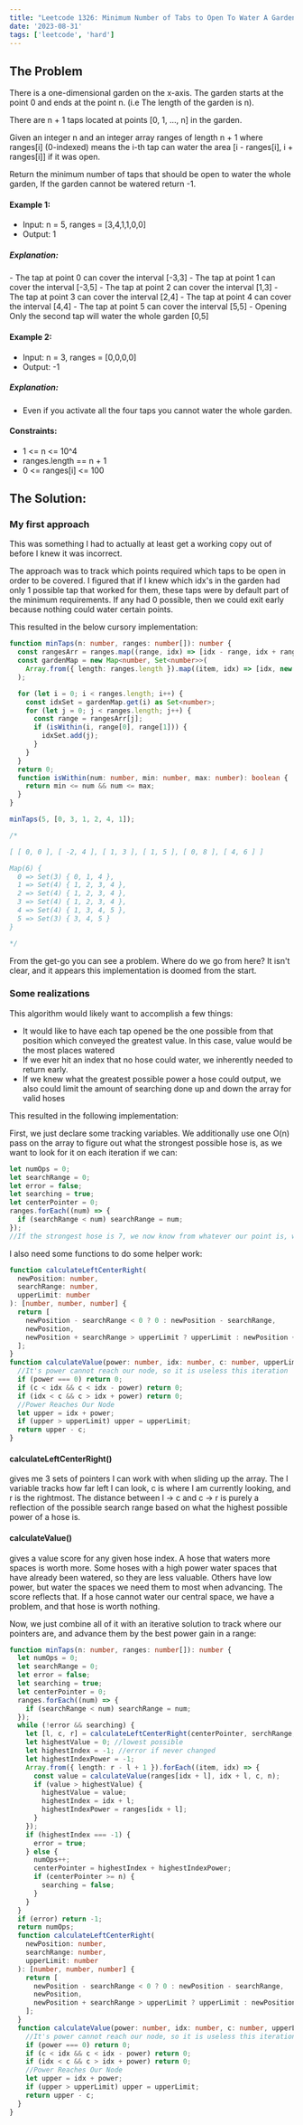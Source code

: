 ```yaml
---
title: "Leetcode 1326: Minimum Number of Tabs to Open To Water A Garden"
date: '2023-08-31'
tags: ['leetcode', 'hard']
---
```


## The Problem
There is a one-dimensional garden on the x-axis. The garden starts at the point 0 and ends at the point n. (i.e The length of the garden is n).

There are n + 1 taps located at points [0, 1, ..., n] in the garden.

Given an integer n and an integer array ranges of length n + 1 where ranges[i] (0-indexed) means the i-th tap can water the area [i - ranges[i], i + ranges[i]] if it was open.

Return the minimum number of taps that should be open to water the whole garden, If the garden cannot be watered return -1.

#### Example 1:
- Input: n = 5, ranges = [3,4,1,1,0,0]
- Output: 1
##### Explanation:
<CustomImage src="https://raw.githubusercontent.com/justindanielclark/NextJS13BlogPosts/main/images/minimumNumberOfTabsToOpen.png" alt="minimumNumberOfTabsToOpen" />
- The tap at point 0 can cover the interval [-3,3]
- The tap at point 1 can cover the interval [-3,5]
- The tap at point 2 can cover the interval [1,3]
- The tap at point 3 can cover the interval [2,4]
- The tap at point 4 can cover the interval [4,4]
- The tap at point 5 can cover the interval [5,5]
- Opening Only the second tap will water the whole garden [0,5]

#### Example 2:
- Input: n = 3, ranges = [0,0,0,0]
- Output: -1
##### Explanation: 
- Even if you activate all the four taps you cannot water the whole garden.

#### Constraints:
- 1 \<= n \<= 10^4
- ranges.length == n + 1
- 0 \<= ranges[i] \<= 100

## The Solution:

### My first approach
This was something I had to actually at least get a working copy out of before I knew it was incorrect.

The approach was to track which points required which taps to be open in order to be covered. I figured that if I knew which idx's in the garden had only 1 possible tap that worked for them, these taps were by default part of the minimum requirements. If any had 0 possible, then we could exit early because nothing could water certain points.

This resulted in the below cursory implementation:

```ts
function minTaps(n: number, ranges: number[]): number {
  const rangesArr = ranges.map((range, idx) => [idx - range, idx + range]);
  const gardenMap = new Map<number, Set<number>>(
    Array.from({ length: ranges.length }).map((item, idx) => [idx, new Set<number>()])
  );

  for (let i = 0; i < ranges.length; i++) {
    const idxSet = gardenMap.get(i) as Set<number>;
    for (let j = 0; j < ranges.length; j++) {
      const range = rangesArr[j];
      if (isWithin(i, range[0], range[1])) {
        idxSet.add(j);
      }
    }
  }
  return 0;
  function isWithin(num: number, min: number, max: number): boolean {
    return min <= num && num <= max;
  }
}

minTaps(5, [0, 3, 1, 2, 4, 1]);

/*

[ [ 0, 0 ], [ -2, 4 ], [ 1, 3 ], [ 1, 5 ], [ 0, 8 ], [ 4, 6 ] ]

Map(6) {
  0 => Set(3) { 0, 1, 4 },
  1 => Set(4) { 1, 2, 3, 4 },
  2 => Set(4) { 1, 2, 3, 4 },
  3 => Set(4) { 1, 2, 3, 4 },
  4 => Set(4) { 1, 3, 4, 5 },
  5 => Set(3) { 3, 4, 5 }
}

*/
```

From the get-go you can see a problem. Where do we go from here? It isn't clear, and it appears this implementation is doomed from the start.

### Some realizations
This algorithm would likely want to accomplish a few things:
- It would like to have each tap opened be the one possible from that position which conveyed the greatest value. In this case, value would be the most places watered
- If we ever hit an index that no hose could water, we inherently needed to return early.
- If we knew what the greatest possible power a hose could output, we also could limit the amount of searching done up and down the array for valid hoses

This resulted in the following implementation:

First, we just declare some tracking variables. We additionally use one O(n) pass on the array to figure out what the strongest possible hose is, as we want to look for it on each iteration if we can:
```ts
let numOps = 0;
let searchRange = 0;
let error = false;
let searching = true;
let centerPointer = 0;
ranges.forEach((num) => {
  if (searchRange < num) searchRange = num;
});
//If the strongest hose is 7, we now know from whatever our point is, we can look 7 forward or backward for a hose that can cover ground if we need it to
```

I also need some functions to do some helper work:
```ts
function calculateLeftCenterRight(
  newPosition: number,
  searchRange: number,
  upperLimit: number
): [number, number, number] {
  return [
    newPosition - searchRange < 0 ? 0 : newPosition - searchRange,
    newPosition,
    newPosition + searchRange > upperLimit ? upperLimit : newPosition + searchRange,
  ];
}
function calculateValue(power: number, idx: number, c: number, upperLimit: number): number {
  //It's power cannot reach our node, so it is useless this iteration
  if (power === 0) return 0;
  if (c < idx && c < idx - power) return 0;
  if (idx < c && c > idx + power) return 0;
  //Power Reaches Our Node
  let upper = idx + power;
  if (upper > upperLimit) upper = upperLimit;
  return upper - c;
}
```

#### calculateLeftCenterRight() 
gives me 3 sets of pointers I can work with when sliding up the array. The l variable tracks how far left I can look, c is where I am currently looking, and r is the rightmost. The distance between l -> c and c -> r is purely a reflection of the possible search range based on what the highest possible power of a hose is.

#### calculateValue() 
gives a value score for any given hose index. A hose that waters more spaces is worth more. Some hoses with a high power water spaces that have already been watered, so they are less valuable. Others have low power, but water the spaces we need them to most when advancing. The score reflects that. If a hose cannot water our central space, we have a problem, and that hose is worth nothing.

Now, we just combine all of it with an iterative solution to track where our pointers are, and advance them by the best power gain in a range:

```ts
function minTaps(n: number, ranges: number[]): number {
  let numOps = 0;
  let searchRange = 0;
  let error = false;
  let searching = true;
  let centerPointer = 0;
  ranges.forEach((num) => {
    if (searchRange < num) searchRange = num;
  });
  while (!error && searching) {
    let [l, c, r] = calculateLeftCenterRight(centerPointer, serchRange, n);
    let highestValue = 0; //lowest possible
    let highestIndex = -1; //error if never changed
    let highestIndexPower = -1;
    Array.from({ length: r - l + 1 }).forEach((item, idx) => {
      const value = calculateValue(ranges[idx + l], idx + l, c, n);
      if (value > highestValue) {
        highestValue = value;
        highestIndex = idx + l;
        highestIndexPower = ranges[idx + l];
      }
    });
    if (highestIndex === -1) {
      error = true;
    } else {
      numOps++;
      centerPointer = highestIndex + highestIndexPower;
      if (centerPointer >= n) {
        searching = false;
      }
    }
  }
  if (error) return -1;
  return numOps;
  function calculateLeftCenterRight(
    newPosition: number,
    searchRange: number,
    upperLimit: number
  ): [number, number, number] {
    return [
      newPosition - searchRange < 0 ? 0 : newPosition - searchRange,
      newPosition,
      newPosition + searchRange > upperLimit ? upperLimit : newPosition + searchRange,
    ];
  }
  function calculateValue(power: number, idx: number, c: number, upperLimit: number): number {
    //It's power cannot reach our node, so it is useless this iteration
    if (power === 0) return 0;
    if (c < idx && c < idx - power) return 0;
    if (idx < c && c > idx + power) return 0;
    //Power Reaches Our Node
    let upper = idx + power;
    if (upper > upperLimit) upper = upperLimit;
    return upper - c;
  }
}
```
